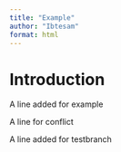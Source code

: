 ```yaml
---
title: "Example"
author: "Ibtesam"
format: html
---
```


# Introduction 

A line added for example 

A line for conflict

A line added for testbranch 

